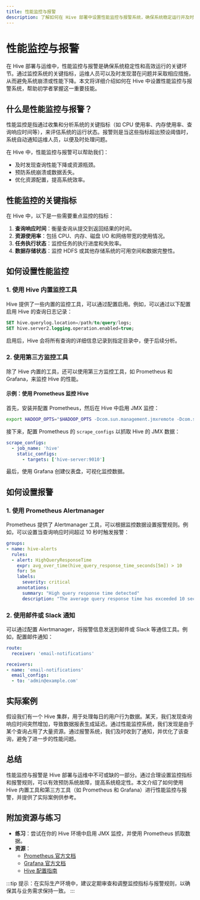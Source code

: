 ```yaml
---
title: 性能监控与报警
description: 了解如何在 Hive 部署中设置性能监控与报警系统，确保系统稳定运行并及时发现潜在问题。
---
```


# 性能监控与报警

在 Hive 部署与运维中，性能监控与报警是确保系统稳定性和高效运行的关键环节。通过监控系统的关键指标，运维人员可以及时发现潜在问题并采取相应措施，从而避免系统崩溃或性能下降。本文将详细介绍如何在 Hive 中设置性能监控与报警系统，帮助初学者掌握这一重要技能。

## 什么是性能监控与报警？

性能监控是指通过收集和分析系统的关键指标（如 CPU 使用率、内存使用率、查询响应时间等），来评估系统的运行状态。报警则是当这些指标超出预设阈值时，系统自动通知运维人员，以便及时处理问题。

在 Hive 中，性能监控与报警可以帮助我们：
- 及时发现查询性能下降或资源瓶颈。
- 预防系统崩溃或数据丢失。
- 优化资源配置，提高系统效率。

## 性能监控的关键指标

在 Hive 中，以下是一些需要重点监控的指标：

1. **查询响应时间**：衡量查询从提交到返回结果的时间。
2. **资源使用率**：包括 CPU、内存、磁盘 I/O 和网络带宽的使用情况。
3. **任务执行状态**：监控任务的执行进度和失败率。
4. **数据存储状态**：监控 HDFS 或其他存储系统的可用空间和数据完整性。

## 如何设置性能监控

### 1. 使用 Hive 内置监控工具

Hive 提供了一些内置的监控工具，可以通过配置启用。例如，可以通过以下配置启用 Hive 的查询日志记录：

```sql
SET hive.querylog.location=/path/to/query/logs;
SET hive.server2.logging.operation.enabled=true;
```

启用后，Hive 会将所有查询的详细信息记录到指定目录中，便于后续分析。

### 2. 使用第三方监控工具

除了 Hive 内置的工具，还可以使用第三方监控工具，如 Prometheus 和 Grafana，来监控 Hive 的性能。

#### 示例：使用 Prometheus 监控 Hive

首先，安装并配置 Prometheus，然后在 Hive 中启用 JMX 监控：

```bash
export HADOOP_OPTS="$HADOOP_OPTS -Dcom.sun.management.jmxremote -Dcom.sun.management.jmxremote.port=9010 -Dcom.sun.management.jmxremote.authenticate=false -Dcom.sun.management.jmxremote.ssl=false"
```

接下来，配置 Prometheus 的 `scrape_configs` 以抓取 Hive 的 JMX 数据：

```yaml
scrape_configs:
  - job_name: 'hive'
    static_configs:
      - targets: ['hive-server:9010']
```

最后，使用 Grafana 创建仪表盘，可视化监控数据。

## 如何设置报警

### 1. 使用 Prometheus Alertmanager

Prometheus 提供了 Alertmanager 工具，可以根据监控数据设置报警规则。例如，可以设置当查询响应时间超过 10 秒时触发报警：

```yaml
groups:
- name: hive-alerts
  rules:
  - alert: HighQueryResponseTime
    expr: avg_over_time(hive_query_response_time_seconds[5m]) > 10
    for: 5m
    labels:
      severity: critical
    annotations:
      summary: "High query response time detected"
      description: "The average query response time has exceeded 10 seconds for the last 5 minutes."
```

### 2. 使用邮件或 Slack 通知

可以通过配置 Alertmanager，将报警信息发送到邮件或 Slack 等通信工具。例如，配置邮件通知：

```yaml
route:
  receiver: 'email-notifications'

receivers:
- name: 'email-notifications'
  email_configs:
  - to: 'admin@example.com'
```

## 实际案例

假设我们有一个 Hive 集群，用于处理每日的用户行为数据。某天，我们发现查询响应时间突然增加，导致数据报表生成延迟。通过性能监控系统，我们发现是由于某个查询占用了大量资源。通过报警系统，我们及时收到了通知，并优化了该查询，避免了进一步的性能问题。

## 总结

性能监控与报警是 Hive 部署与运维中不可或缺的一部分。通过合理设置监控指标和报警规则，可以有效预防系统故障，提高系统稳定性。本文介绍了如何使用 Hive 内置工具和第三方工具（如 Prometheus 和 Grafana）进行性能监控与报警，并提供了实际案例供参考。

## 附加资源与练习

- **练习**：尝试在你的 Hive 环境中启用 JMX 监控，并使用 Prometheus 抓取数据。
- **资源**：
  - [Prometheus 官方文档](https://prometheus.io/docs/)
  - [Grafana 官方文档](https://grafana.com/docs/)
  - [Hive 配置指南](https://cwiki.apache.org/confluence/display/Hive/Configuration+Properties)

:::tip
提示：在实际生产环境中，建议定期审查和调整监控指标与报警规则，以确保其与业务需求保持一致。
:::